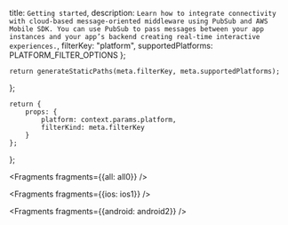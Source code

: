   title: `Getting started`,
  description: `Learn how to integrate connectivity with cloud-based message-oriented middleware using PubSub and AWS Mobile SDK. You can use PubSub to pass messages between your app instances and your app’s backend creating real-time interactive experiences.`,
  filterKey: "platform",
  supportedPlatforms: PLATFORM_FILTER_OPTIONS
};
      


    return generateStaticPaths(meta.filterKey, meta.supportedPlatforms);
};

    return {
        props: {
            platform: context.params.platform,
            filterKind: meta.filterKey
        }
    };
};


<Fragments fragments={{all: all0}} />


<Fragments fragments={{ios: ios1}} />


<Fragments fragments={{android: android2}} />